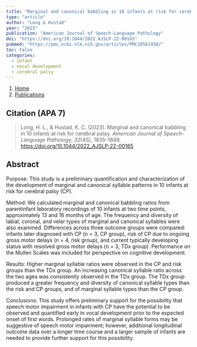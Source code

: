 ```yaml
---
title: "Marginal and canonical babbling in 10 infants at risk for cerebral palsy"
type: "article"
author: "Long & Hustad"
year: "2023"
publication: "American Journal of Speech-Language Pathology"
doi: "https://doi.org/10.1044/2022_AJSLP-22-00165"
pubmed: "https://pmc.ncbi.nlm.nih.gov/articles/PMC10561958/"
toc: false
categories:
  - infant
  - vocal development
  - cerebral palsy
---
```


```{=html}
<nav aria-label="breadcrumb">
  <ol class="breadcrumb">
    <li class="breadcrumb-item"><a href="../../index.html">Home</a></li>
    <li class="breadcrumb-item"><a href="../../publications.html">Publications</a></li>
  </ol>
</nav>
```

## Citation (APA 7)

> Long, H. L., & Hustad, K. C. (2023). Marginal and canonical babbling in 10 infants at risk for cerebral palsy. *American Journal of Speech-Language Pathology*, *32*(4S), 1835--1849. <https://doi.org/10.1044/2022_AJSLP-22-00165>

## Abstract

Purpose: This study is a preliminary quantification and characterization of the development of marginal and canonical syllable patterns in 10 infants at risk for cerebral palsy (CP).

Method: We calculated marginal and canonical babbling ratios from parentinfant laboratory recordings of 10 infants at two time points, approximately 13 and 16 months of age. The frequency and diversity of labial, coronal, and velar types of marginal and canonical syllables were also examined. Differences across three outcome groups were compared: infants later diagnosed with CP (n = 3, CP group), risk of CP due to ongoing gross motor delays (n = 4, risk group), and current typically developing status with resolved gross motor delays (n = 3, TDx group). Performance on the Mullen Scales was included for perspective on cognitive development.

Results: Higher marginal syllable ratios were observed in the CP and risk groups than the TDx group. An increasing canonical syllable ratio across the two ages was consistently observed in the TDx group. The TDx group produced a greater frequency and diversity of canonical syllable types than the risk and CP groups, and of marginal syllable types than the CP group.

Conclusions: This study offers preliminary support for the possibility that speech motor impairment in infants with CP have the potential to be observed and quantified early in vocal development prior to the expected onset of first words. Prolonged rates of marginal syllable forms may be suggestive of speech motor impairment; however, additional longitudinal outcome data over a longer time course and a larger sample of infants are needed to provide further support for this possibility.
